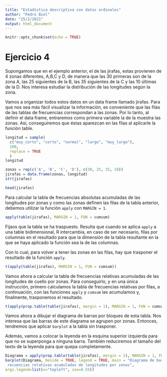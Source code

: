 ---
title: "Estadística descriptiva con datos ordinales"
author: "Pedro Biel"
date: "25/2/2021"
output: html_document
---

```{r setup, include=FALSE}
knitr::opts_chunk$set(echo = TRUE)
```

# Ejercicio 4

Supongamos que en el ejemplo anterior, el de las jirafas, estas provienen de 4 zonas diferentes, A,B,C y D, de manera que las 30 primeras son de la zona A, las 25 siguientes de la B, las 35 siguientes de la C y las 10 últimas de la D. Nos interesa estudiar la distribución de las longitudes según la zona.

Vamos a organizar todos estos datos en un data frame llamado jirafas. Para que nos sea más fácil visualizar la información, es conveniente que las filas de las tablas de frecuencias correspondan a las zonas. Por lo tanto, al definir el data frame, entraremos como primera variable la de la muestra las zonas. Así, conseguiremos que éstas aparezcan en las filas al aplicarle la función table.

```{r}
longitud = sample(
  c("muy_corto", "corto", "normal", "largo", "muy_largo"), 
  100, 
  replace = TRUE
  )
longitud
```

```{r}
zonas = rep(c('A', 'B', 'C', 'D'), c(30, 25, 35, 10))
jirafas = data.frame(zonas, longitud)
str(jirafas)
```

```{r}
head(jirafas)
```

Para calcular la tabla de frecuencias absolutas acumuladas de las longitudes por zonas y como las zonas definen las filas de la tabla anterior, debemos utilizar la función `apply` con `MARGIN = 1`.

```{r}
apply(table(jirafas), MARGIN = 1, FUN = cumsum)
```

Fijaos que la tabla se ha traspuesto. Resulta que cuando se aplica `apply` a una table bidimensional, R intercambia, en caso de ser necesario, filas por columnas en el resultado para que la dimensión de la tabla resultante en la que se haya aplicado la función sea la de las columnas.

Con lo cual, para volver a tener las zonas en las filas, hay que trasponer el resultado de la función `apply`.

```{r}
t(apply(table(jirafas), MARGIN = 1, FUN = cumsum))
```

Vamos ahora a calcular la tabla de frecuencias relativas acumuladas de las longitudes de cuello por zonas. Para conseguirlo, y en una única instrucción, primero calculamos la tabla de frecuencias relativas por filas, a continuación, con las funciones `apply` y `cumsum` las acumulamos y, finalmente, trasponemos el resultado.

```{r}
t(apply(prop.table(table(jirafas), margin = 1), MARGIN = 1, FUN = cumsum))
```

Vamos ahora a dibujar el diagrama de barras por bloques de esta tabla. Nos interesa que las barras de este diagrama se agrupen por zonas. Entonces, tendremos que aplicar `barplot` a la tabla sin trasponer.

Además, vamos a colocar la leyenda en la esquina superior izquierda para que no se superponga a ninguna barra. También reduciremos el tamaño del texto de la leyenda para que quepa completamente.

```{r}
Diagrama = apply(prop.table(table(jirafas), margin = 1), MARGIN = 1, FUN = cumsum)
barplot(Diagrama, beside = TRUE, legend = TRUE, main = "Diagrama de barras de 
 recuencias relativas acumuladas de longitudes por zonas",
args.legend=list(x="topleft", cex=0.55))
```



